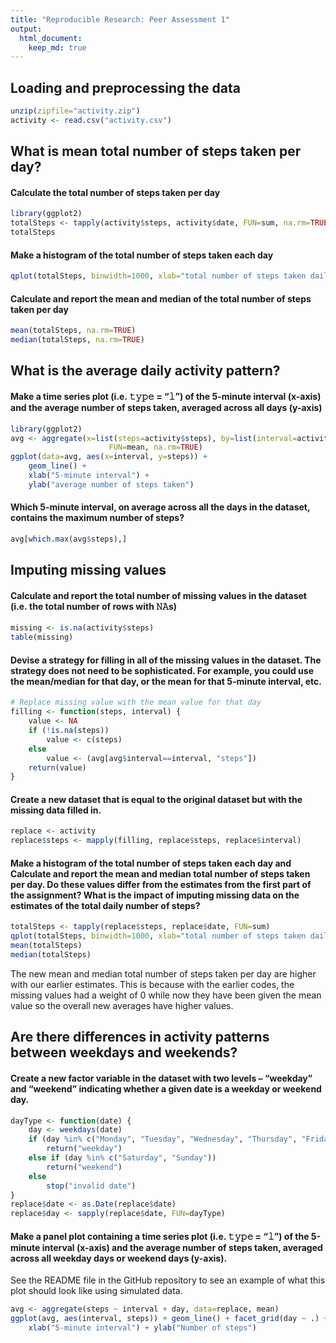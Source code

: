 ```yaml
---
title: "Reproducible Research: Peer Assessment 1"
output: 
  html_document:
    keep_md: true
---
```



## Loading and preprocessing the data

```r
unzip(zipfile="activity.zip")
activity <- read.csv("activity.csv")
```


## What is mean total number of steps taken per day?

#### Calculate the total number of steps taken per day
```r
library(ggplot2)
totalSteps <- tapply(activity$steps, activity$date, FUN=sum, na.rm=TRUE)
totalSteps
```

#### Make a histogram of the total number of steps taken each day
```r
qplot(totalSteps, binwidth=1000, xlab="total number of steps taken daily")
```

#### Calculate and report the mean and median of the total number of steps taken per day
```r
mean(totalSteps, na.rm=TRUE)
median(totalSteps, na.rm=TRUE)
```


## What is the average daily activity pattern?

#### Make a time series plot (i.e. 𝚝𝚢𝚙𝚎 = "𝚕") of the 5-minute interval (x-axis) and the average number of steps taken, averaged across all days (y-axis)

```r
library(ggplot2)
avg <- aggregate(x=list(steps=activity$steps), by=list(interval=activity$interval),
                      FUN=mean, na.rm=TRUE)
ggplot(data=avg, aes(x=interval, y=steps)) +
    geom_line() +
    xlab("5-minute interval") +
    ylab("average number of steps taken")
```

#### Which 5-minute interval, on average across all the days in the dataset, contains the maximum number of steps?
```r
avg[which.max(avg$steps),]
```

## Imputing missing values

#### Calculate and report the total number of missing values in the dataset (i.e. the total number of rows with 𝙽𝙰s)

```r
missing <- is.na(activity$steps)
table(missing)
```

#### Devise a strategy for filling in all of the missing values in the dataset. The strategy does not need to be sophisticated. For example, you could use the mean/median for that day, or the mean for that 5-minute interval, etc.

```r
# Replace missing value with the mean value for that day
filling <- function(steps, interval) {
    value <- NA
    if (!is.na(steps))
        value <- c(steps)
    else
        value <- (avg[avg$interval==interval, "steps"])
    return(value)
}
```

#### Create a new dataset that is equal to the original dataset but with the missing data filled in.
```r
replace <- activity
replace$steps <- mapply(filling, replace$steps, replace$interval)
```

#### Make a histogram of the total number of steps taken each day and Calculate and report the mean and median total number of steps taken per day. Do these values differ from the estimates from the first part of the assignment? What is the impact of imputing missing data on the estimates of the total daily number of steps?

```r
totalSteps <- tapply(replace$steps, replace$date, FUN=sum)
qplot(totalSteps, binwidth=1000, xlab="total number of steps taken daily")
mean(totalSteps)
median(totalSteps)
```

The new mean and median total number of steps taken per day are higher with our earlier estimates. This is because with the earlier codes, the missing values had a weight of 0 while now they have been given the mean value so the overall new averages have higher values.

## Are there differences in activity patterns between weekdays and weekends?

#### Create a new factor variable in the dataset with two levels – “weekday” and “weekend” indicating whether a given date is a weekday or weekend day.

```r
dayType <- function(date) {
    day <- weekdays(date)
    if (day %in% c("Monday", "Tuesday", "Wednesday", "Thursday", "Friday"))
        return("weekday")
    else if (day %in% c("Saturday", "Sunday"))
        return("weekend")
    else
        stop("invalid date")
}
replace$date <- as.Date(replace$date)
replace$day <- sapply(replace$date, FUN=dayType)
```

#### Make a panel plot containing a time series plot (i.e. 𝚝𝚢𝚙𝚎 = "𝚕") of the 5-minute interval (x-axis) and the average number of steps taken, averaged across all weekday days or weekend days (y-axis). 
See the README file in the GitHub repository to see an example of what this plot should look like using simulated data.

```r
avg <- aggregate(steps ~ interval + day, data=replace, mean)
ggplot(avg, aes(interval, steps)) + geom_line() + facet_grid(day ~ .) +
    xlab("5-minute interval") + ylab("Number of steps")
```

